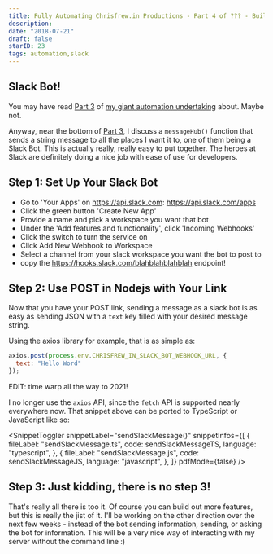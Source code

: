 ```yaml
---
title: Fully Automating Chrisfrew.in Productions - Part 4 of ??? - Building a Slack Bot
description: 
date: "2018-07-21"
draft: false
starID: 23
tags: automation,slack
---
```



## Slack Bot!

You may have read [Part 3](https://chrisfrew.in/blog/fully-automating-chrisfrew-in-productions-part-3-of-github-webhook-monitor/) of [my giant automation undertaking](https://chrisfrew.in/blog/fully-automating-chrisfrew-in-productions-part-1-of-roadmap-and-links-to-process/) about. Maybe not.

Anyway, near the bottom of [Part 3](https://chrisfrew.in/blog/fully-automating-chrisfrew-in-productions-part-3-of-github-webhook-monitor/), I discuss a `messageHub()` function that sends a string message to all the places I want it to, one of them being a Slack Bot. This is actually really, really easy to put together. The heroes at Slack are definitely doing a nice job with ease of use for developers.

## Step 1: Set Up Your Slack Bot

- Go to 'Your Apps' on https://api.slack.com: https://api.slack.com/apps
- Click the green button 'Create New App'
- Provide a name and pick a workspace you want that bot
- Under the 'Add features and functionality', click 'Incoming Webhooks'
- Click the switch to turn the service on
- Click Add New Webhook to Workspace
- Select a channel from your slack workspace you want the bot to post to
- copy the https://hooks.slack.com/blahblahblahblah endpoint!

## Step 2: Use POST in Nodejs with Your Link

Now that you have your POST link, sending a message as a slack bot is as easy as sending JSON with a `text` key filled with your desired message string.

Using the axios library for example, that is as simple as:

```javascript
axios.post(process.env.CHRISFREW_IN_SLACK_BOT_WEBHOOK_URL, {
  text: "Hello Word"
});
```

EDIT: time warp all the way to 2021!

I no longer use the `axios` API, since the `fetch` API is supported nearly everywhere now. That snippet above can be ported to TypeScript or JavaScript like so:

<SnippetToggler
    snippetLabel="sendSlackMessage()"
    snippetInfos={[
        {
            fileLabel: "sendSlackMessage.ts",
            code: sendSlackMessageTS,
            language: "typescript",
        },
        {
            fileLabel: "sendSlackMessage.js",
            code: sendSlackMessageJS,
            language: "javascript",
        },
    ]}
    pdfMode={false}
/>

## Step 3: Just kidding, there is no step 3!

That's really all there is too it. Of course you can build out more features, but this is really the jist of it. I'll be working on the other direction over the next few weeks - instead of the bot sending information, sending, or asking the bot for information. This will be a very nice way of interacting with my server without the command line :)

